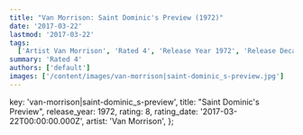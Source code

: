 ```yaml
---
title: "Van Morrison: Saint Dominic's Preview (1972)"
date: '2017-03-22'
lastmod: '2017-03-22'
tags:
  ['Artist Van Morrison', 'Rated 4', 'Release Year 1972', 'Release Decade 1970']
summary: 'Rated 4'
authors: ['default']
images: ['/content/images/van-morrison|saint-dominic_s-preview.jpg']
---
```


  key: 'van-morrison|saint-dominic_s-preview',
  title: "Saint Dominic's Preview",
  release_year: 1972,
  rating: 8,
  rating_date: '2017-03-22T00:00:00.000Z',
  artist: 'Van Morrison',
};

<MusicRating data={data} />

